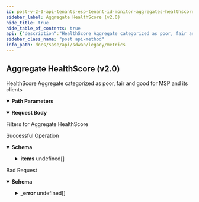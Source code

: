 ```yaml
---
id: post-v-2-0-api-tenants-esp-tenant-id-monitor-aggregates-healthscore
sidebar_label: Aggregate HealthScore (v2.0)
hide_title: true
hide_table_of_contents: true
api: {"description":"HealthScore Aggregate categorized as poor, fair and good for MSP and its clients","operationId":"post-v2.0-api-tenants-esp_tenant_id-monitor-aggregates-healthscore","parameters":[{"description":"MSP Tenant Id","in":"path","name":"esp_tenant_id","required":true,"schema":{"description":"Esp Tenant Id","type":"string"}}],"requestBody":{"content":{"application/json":{"schema":{"properties":{"aggregation":{"description":"Aggregation: Required(error = AGGREGATION_REQUIRED: Aggregate is a required field) ","enum":["min","max","avg"],"type":"string"},"end_time":{"format":"date","type":"string"},"healthscore_type":{"description":"Healthscore Type: Required(error = HEALTHSCORE_TYPE_REQUIRED: Healthscore type is a required field) ","enum":["Site","Circuit","AnynetLink"],"type":"string"},"name":{"description":"Name: Pattern(error = INVALID_FILTER: Schema check failed - Invalid value for param {}, regexp = ^[A-Za-z]+$) ","type":"string"},"start_time":{"format":"date","type":"string"}},"required":["healthscore_type","aggregation"]}}},"description":"Filters for Aggregate HealthScore"},"responses":{"200":{"content":{"application/json":{"schema":{"properties":{"aggregation":{"description":"Aggregation","enum":["min","max","avg"],"type":"string"},"end_time":{"description":"End Time","type":"string"},"healthscore_type":{"description":"Healthscore Type","enum":["Site","Circuit","AnynetLink"],"type":"string"},"items":{"description":"Items","items":{"properties":{"count":{"description":"Count","format":"int32","type":"integer"},"data":{"description":"Data","items":{"properties":{"tenant_id":{"description":"Tenant Id","type":"string"},"value":{"description":"Value","format":"int32","type":"integer"}}},"type":"array"},"health":{"description":"Health","enum":["others","poor","fair","good"],"type":"string"}}},"type":"array"},"start_time":{"description":"Start Time","type":"string"}}}}},"description":"Successful Operation"},"400":{"content":{"application/json":{"example":{"value":{"_error":[{"code":"AGGREGATION_REQUIRED"},{"code":"HEALTHSCORE_TYPE_REQUIRED"},{"code":"START_TIME_GREATER_THAN_END_TIME"}]}},"schema":{"properties":{"_error":{"items":{"properties":{"code":{"type":"string"},"message":{"type":"string"}}},"type":"array"}}}}},"description":"Bad Request"}},"tags":["Metrics"],"method":"post","path":"/v2.0/api/tenants/{esp_tenant_id}/monitor/aggregates/healthscore","jsonRequestBodyExample":{"aggregation":"min","end_time":"2022-09-06","healthscore_type":"Site","name":"string","start_time":"2022-09-06"},"info":{"contact":{},"description":"List of APIs used to retrieve SDWAN metrics such as badnwidth utilization, TCP transaction, application health, application performance, LQM, flows, interface & system metrics.","title":"Metrics","version":"Latest"},"postman":{"name":"Aggregate HealthScore (v2.0)","description":{"content":"HealthScore Aggregate categorized as poor, fair and good for MSP and its clients","type":"text/plain"},"url":{"path":["v2.0","api","tenants",":esp_tenant_id","monitor","aggregates","healthscore"],"host":["{{baseUrl}}"],"query":[],"variable":[{"disabled":false,"description":{"content":"(Required) MSP Tenant Id","type":"text/plain"},"type":"any","value":"","key":"esp_tenant_id"}]},"header":[{"key":"Content-Type","value":"application/json"},{"key":"Accept","value":"application/json"}],"method":"POST","body":{"mode":"raw","raw":"\"\"","options":{"raw":{"language":"json"}}}}}
sidebar_class_name: "post api-method"
info_path: docs/sase/api/sdwan/legacy/metrics
---
```



## Aggregate HealthScore (v2.0)



HealthScore Aggregate categorized as poor, fair and good for MSP and its clients

<details style={{"marginBottom":"1rem"}} data-collapsed={false} open={true}><summary style={{}}><strong>Path Parameters</strong></summary><div><ul><ParamsItem className={"paramsItem"} param={{"description":"MSP Tenant Id","in":"path","name":"esp_tenant_id","required":true,"schema":{"description":"Esp Tenant Id","type":"string"}}}></ParamsItem></ul></div></details><MimeTabs><TabItem label={"application/json"} value={"application/json-schema"}><details style={{}} data-collapsed={false} open={true}><summary style={{"textAlign":"left"}}><strong>Request Body</strong></summary><div style={{"textAlign":"left","marginLeft":"1rem"}}><div style={{"marginTop":"1rem","marginBottom":"1rem"}}>

Filters for Aggregate HealthScore

</div></div><ul style={{"marginLeft":"1rem"}}><SchemaItem collapsible={false} name={"aggregation"} required={true} schemaDescription={"Aggregation: Required(error = AGGREGATION_REQUIRED: Aggregate is a required field) "} schemaName={"string"} qualifierMessage={"**Possible values:** [`min`, `max`, `avg`]"} defaultValue={undefined}></SchemaItem><SchemaItem collapsible={false} name={"end_time"} required={false} schemaDescription={undefined} schemaName={"date"} qualifierMessage={undefined} defaultValue={undefined}></SchemaItem><SchemaItem collapsible={false} name={"healthscore_type"} required={true} schemaDescription={"Healthscore Type: Required(error = HEALTHSCORE_TYPE_REQUIRED: Healthscore type is a required field) "} schemaName={"string"} qualifierMessage={"**Possible values:** [`Site`, `Circuit`, `AnynetLink`]"} defaultValue={undefined}></SchemaItem><SchemaItem collapsible={false} name={"name"} required={false} schemaDescription={"Name: Pattern(error = INVALID_FILTER: Schema check failed - Invalid value for param {}, regexp = ^[A-Za-z]+$) "} schemaName={"string"} qualifierMessage={undefined} defaultValue={undefined}></SchemaItem><SchemaItem collapsible={false} name={"start_time"} required={false} schemaDescription={undefined} schemaName={"date"} qualifierMessage={undefined} defaultValue={undefined}></SchemaItem></ul></details></TabItem></MimeTabs><div><ApiTabs><TabItem label={"200"} value={"200"}><div>

Successful Operation

</div><div><MimeTabs groupId={"mime-type"}><TabItem label={"application/json"} value={"application/json"}><SchemaTabs groupId={"schema-tabs"}><TabItem label={"Schema"} value={"Schema"}><details style={{}} data-collapsed={false} open={true}><summary style={{"textAlign":"left"}}><strong>Schema</strong></summary><div style={{"textAlign":"left","marginLeft":"1rem"}}></div><ul style={{"marginLeft":"1rem"}}><SchemaItem collapsible={false} name={"aggregation"} required={false} schemaDescription={"Aggregation"} schemaName={"string"} qualifierMessage={"**Possible values:** [`min`, `max`, `avg`]"} defaultValue={undefined}></SchemaItem><SchemaItem collapsible={false} name={"end_time"} required={false} schemaDescription={"End Time"} schemaName={"string"} qualifierMessage={undefined} defaultValue={undefined}></SchemaItem><SchemaItem collapsible={false} name={"healthscore_type"} required={false} schemaDescription={"Healthscore Type"} schemaName={"string"} qualifierMessage={"**Possible values:** [`Site`, `Circuit`, `AnynetLink`]"} defaultValue={undefined}></SchemaItem><SchemaItem collapsible={true} className={"schemaItem"}><details style={{}}><summary style={{}}><strong>items</strong><span style={{"opacity":"0.6"}}> undefined[]</span></summary><div style={{"marginLeft":"1rem"}}><div style={{"marginTop":".5rem","marginBottom":".5rem"}}>

Items

</div><SchemaItem collapsible={false} name={"count"} required={false} schemaDescription={"Count"} schemaName={"int32"} qualifierMessage={undefined} defaultValue={undefined}></SchemaItem><SchemaItem collapsible={true} className={"schemaItem"}><details style={{}}><summary style={{}}><strong>data</strong><span style={{"opacity":"0.6"}}> undefined[]</span></summary><div style={{"marginLeft":"1rem"}}><div style={{"marginTop":".5rem","marginBottom":".5rem"}}>

Data

</div><SchemaItem collapsible={false} name={"tenant_id"} required={false} schemaDescription={"Tenant Id"} schemaName={"string"} qualifierMessage={undefined} defaultValue={undefined}></SchemaItem><SchemaItem collapsible={false} name={"value"} required={false} schemaDescription={"Value"} schemaName={"int32"} qualifierMessage={undefined} defaultValue={undefined}></SchemaItem></div></details></SchemaItem><SchemaItem collapsible={false} name={"health"} required={false} schemaDescription={"Health"} schemaName={"string"} qualifierMessage={"**Possible values:** [`others`, `poor`, `fair`, `good`]"} defaultValue={undefined}></SchemaItem></div></details></SchemaItem><SchemaItem collapsible={false} name={"start_time"} required={false} schemaDescription={"Start Time"} schemaName={"string"} qualifierMessage={undefined} defaultValue={undefined}></SchemaItem></ul></details></TabItem><TabItem label={"Example (from schema)"} value={"Example (from schema)"}><ResponseSamples responseExample={"{\n  \"aggregation\": \"min\",\n  \"end_time\": \"string\",\n  \"healthscore_type\": \"Site\",\n  \"items\": [\n    {\n      \"count\": 0,\n      \"data\": [\n        {\n          \"tenant_id\": \"string\",\n          \"value\": 0\n        }\n      ],\n      \"health\": \"others\"\n    }\n  ],\n  \"start_time\": \"string\"\n}"} language={"json"}></ResponseSamples></TabItem></SchemaTabs></TabItem></MimeTabs></div></TabItem><TabItem label={"400"} value={"400"}><div>

Bad Request

</div><div><MimeTabs groupId={"mime-type"}><TabItem label={"application/json"} value={"application/json"}><SchemaTabs groupId={"schema-tabs"}><TabItem label={"Schema"} value={"Schema"}><details style={{}} data-collapsed={false} open={true}><summary style={{"textAlign":"left"}}><strong>Schema</strong></summary><div style={{"textAlign":"left","marginLeft":"1rem"}}></div><ul style={{"marginLeft":"1rem"}}><SchemaItem collapsible={true} className={"schemaItem"}><details style={{}}><summary style={{}}><strong>_error</strong><span style={{"opacity":"0.6"}}> undefined[]</span></summary><div style={{"marginLeft":"1rem"}}><SchemaItem collapsible={false} name={"code"} required={false} schemaDescription={undefined} schemaName={"string"} qualifierMessage={undefined} defaultValue={undefined}></SchemaItem><SchemaItem collapsible={false} name={"message"} required={false} schemaDescription={undefined} schemaName={"string"} qualifierMessage={undefined} defaultValue={undefined}></SchemaItem></div></details></SchemaItem></ul></details></TabItem><TabItem label={"Example (from schema)"} value={"Example (from schema)"}><ResponseSamples responseExample={"{\n  \"_error\": [\n    {\n      \"code\": \"string\",\n      \"message\": \"string\"\n    }\n  ]\n}"} language={"json"}></ResponseSamples></TabItem><TabItem label={"Example"} value={"Example"}><ResponseSamples responseExample={"{\n  \"value\": {\n    \"_error\": [\n      {\n        \"code\": \"AGGREGATION_REQUIRED\"\n      },\n      {\n        \"code\": \"HEALTHSCORE_TYPE_REQUIRED\"\n      },\n      {\n        \"code\": \"START_TIME_GREATER_THAN_END_TIME\"\n      }\n    ]\n  }\n}"} language={"json"}></ResponseSamples></TabItem></SchemaTabs></TabItem></MimeTabs></div></TabItem></ApiTabs></div>
      